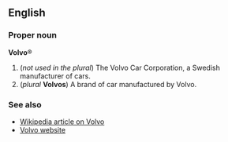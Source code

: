 ==English==
===Proper noun===
'''Volvo'''&reg;

#(''not used in the plural'') The Volvo Car Corporation, a Swedish manufacturer of cars.
#(''plural'' '''Volvos''') A brand of car manufactured by Volvo.

===See also===
*[[w:Volvo|Wikipedia article on Volvo]]
*[http://www.volvocars.com/ Volvo website]